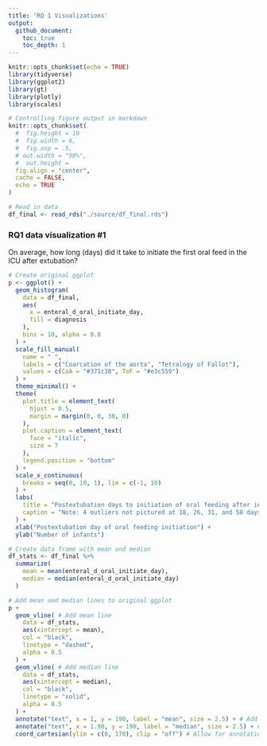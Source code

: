 ```yaml
---
title: 'RQ 1 Visualizations'
output: 
  github_document:
    toc: true
    toc_depth: 1
---
```


```r
knitr::opts_chunk$set(echo = TRUE)
library(tidyverse)
library(ggplot2)
library(gt)
library(plotly)
library(scales)

# Controlling figure output in markdown
knitr::opts_chunk$set(
  #  fig.height = 10
  #  fig.width = 6,
  #  fig.asp = .5,
  # out.width = "90%",
  #  out.height =
  fig.align = "center",
  cache = FALSE,
  echo = TRUE
)
```

```r
# Read in data
df_final <- read_rds("./source/df_final.rds")
```

### RQ1 data visualization #1

On average, how long (days) did it take to initiate the first oral feed in the ICU after extubation?

```r
# Create original ggplot
p <- ggplot() +
  geom_histogram(
    data = df_final,
    aes(
      x = enteral_d_oral_initiate_day,
      fill = diagnosis
    ), 
    bins = 10, alpha = 0.8
  ) +
  scale_fill_manual(
    name = " ",
    labels = c("Coarcation of the aorta", "Tetralogy of Fallot"),
    values = c(CoA = "#371c38", ToF = "#e3c559")
  ) +
  theme_minimal() +
  theme(
    plot.title = element_text(
      hjust = 0.5,
      margin = margin(0, 0, 30, 0)
    ),
    plot.caption = element_text(
      face = "italic",
      size = 7
    ),
    legend.position = "bottom"
  ) +
  scale_x_continuous(
    breaks = seq(0, 10, 1), lim = c(-1, 10)
  ) +
  labs(
    title = "Postextubation days to initiation of oral feeding after infant surgical repair for \n Coarctation of the aorta or Tetralogy of Fallot",
    caption = "Note: 4 outliers not pictured at 18, 26, 31, and 58 days"
  ) +
  xlab("Postextubation day of oral feeding initiation") +
  ylab("Number of infants")

# Create data frame with mean and median
df_stats <- df_final %>%
  summarize(
    mean = mean(enteral_d_oral_initiate_day),
    median = median(enteral_d_oral_initiate_day)
  )

# Add mean and median lines to original ggplot
p +
  geom_vline( # Add mean line
    data = df_stats,
    aes(xintercept = mean),
    col = "black",
    linetype = "dashed",
    alpha = 0.5
  ) +
  geom_vline( # Add median line
    data = df_stats,
    aes(xintercept = median),
    col = "black",
    linetype = "solid",
    alpha = 0.5
  ) +
  annotate("text", x = 1, y = 190, label = "mean", size = 2.5) + # Add label
  annotate("text", x = 1.90, y = 190, label = "median", size = 2.5) + # Add label
  coord_cartesian(ylim = c(0, 170), clip = "off") # Allow for annotation outside of the plot 

```